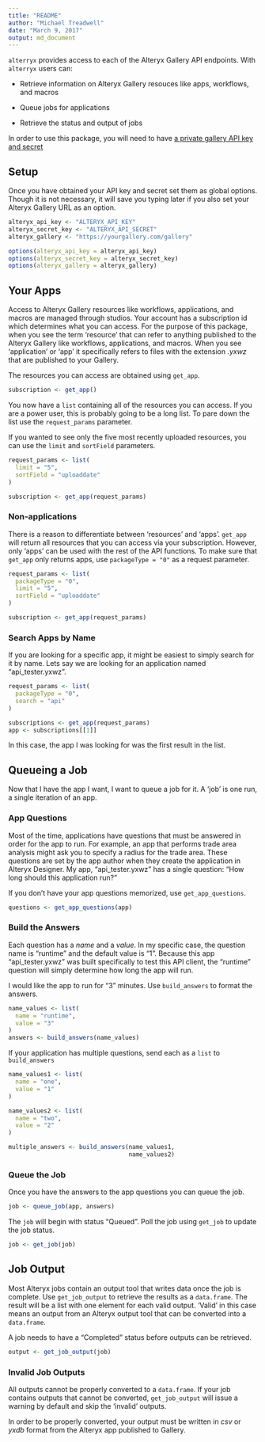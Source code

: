 ```yaml
---
title: "README"
author: "Michael Treadwell"
date: "March 9, 2017"
output: md_document
---
```


`alterryx` provides access to each of the Alteryx Gallery API
endpoints. With `alterryx` users can:

* Retrieve information on Alteryx Gallery resouces like apps, workflows, and
macros

* Queue jobs for applications

* Retrieve the status and output of jobs

In order to use this package, you will need to have [a private gallery
API key and secret](https://community.alteryx.com/t5/Alteryx-Knowledge-Base/Private-Gallery-API-Key-and-Secret/ta-p/22009)

## Setup

Once you have obtained your API key and secret set them as global options.
Though it is not necessary, it will save you typing later if you also set your
Alteryx Gallery URL as an option.

```r
alteryx_api_key <- "ALTERYX_API_KEY"
alteryx_secret_key <- "ALTERYX_API_SECRET"
alteryx_gallery <- "https://yourgallery.com/gallery"

options(alteryx_api_key = alteryx_api_key)
options(alteryx_secret_key = alteryx_secret_key)
options(alteryx_gallery = alteryx_gallery)
```

## Your Apps
Access to Alteryx Gallery resources like workflows, applications, and macros
are managed through studios. Your account has a subscription id which
determines what you can access. For the purpose of this package, when you see
the term 'resource' that can refer to anything published to the Alteryx Gallery
like workflows, applications, and macros. When you see 'application' or 'app'
it specifically refers to files with the extension _.yxwz_ that are published
to your Gallery.

The resources you can access are obtained using `get_app`.

```r
subscription <- get_app()
```

You now have a `list` containing all of the resources you can access. If you
are a power user, this is probably going to be a long list. To pare down the
list use the `request_params` parameter.

If you wanted to see only the five most recently uploaded resources, you can
use the `limit` and `sortField` parameters.

```r
request_params <- list(
  limit = "5",
  sortField = "uploaddate"
)

subscription <- get_app(request_params)
```

### Non-applications
There is a reason to differentiate between 'resources' and 'apps'. `get_app`
will return all resources that you can access via your subscription. However,
only 'apps' can be used with the rest of the API functions. To make sure that
`get_app` only returns apps, use `packageType = "0"` as a request parameter.

```r
request_params <- list(
  packageType = "0",
  limit = "5",
  sortField = "uploaddate"
)

subscription <- get_app(request_params)
```

### Search Apps by Name
If you are looking for a specific app, it might be easiest to simply search for
it by name. Lets say we are looking for an application named "api_tester.yxwz".

```r
request_params <- list(
  packageType = "0",
  search = "api"
)

subscriptions <- get_app(request_params)
app <- subscriptions[[1]]
```

In this case, the app I was looking for was the first result in the list.

## Queueing a Job
Now that I have the app I want, I want to queue a job for it. A 'job' is one
run, a single iteration of an app.

### App Questions
Most of the time, applications have questions that must be answered in order
for the app to run. For example, an app that performs trade area analysis might
ask you to specify a radius for the trade area. These questions are set by the
app author when they create the application in Alteryx Designer. My app,
"api_tester.yxwz" has a single question: "How long should this application
run?"

If you don't have your app questions memorized, use `get_app_questions`.

```r
questions <- get_app_questions(app)
```

### Build the Answers
Each question has a _name_ and a _value_. In my specific case, the question
name is "runtime" and the default value is "1". Because this app
"api_tester.yxwz" was built specifically to test this API client, the "runtime"
question will simply determine how long the app will run.

I would like the app to run for "3" minutes. Use `build_answers` to format the
answers.

```r
name_values <- list(
  name = "runtime",
  value = "3"
)
answers <- build_answers(name_values)
```

If your application has multiple questions, send each as a `list` to
`build_answers`

```r
name_values1 <- list(
  name = "one",
  value = "1"
)

name_values2 <- list(
  name = "two",
  value = "2"
)

multiple_answers <- build_answers(name_values1,
                                  name_values2)
```

### Queue the Job
Once you have the answers to the app questions you can queue the job.

```r
job <- queue_job(app, answers)
```

The `job` will begin with status "Queued". Poll the job using `get_job` to
update the job status.

```r
job <- get_job(job)
```

## Job Output
Most Alteryx jobs contain an output tool that writes data once the job is
complete. Use `get_job_output` to retrieve the results as a `data.frame`. The
result will be a list with one element for each valid output. 'Valid' in this
case means an output from an Alteryx output tool that can be converted into a
`data.frame`.

A job needs to have a "Completed" status before outputs can be retrieved.

```r
output <- get_job_output(job)
```

### Invalid Job Outputs
All outputs cannot be properly converted to a `data.frame`. If your job
contains outputs that cannot be converted, `get_job_output` will issue a
warning by default and skip the 'invalid' outputs.

In order to be properly converted, your output must be written in _csv_ or
_yxdb_ format from the Alteryx app published to Gallery.
